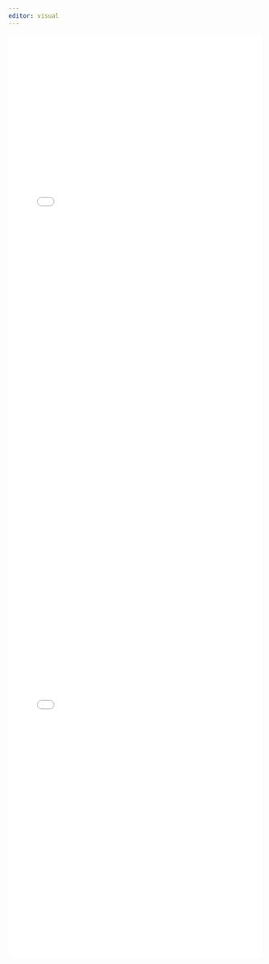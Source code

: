 ```yaml
---
editor: visual
---
```


```{=html}
<iframe src="Nish_CV.pdf" frameborder="0" height="1030px" width="100%" scrolling="yes"></iframe>
```
```{=html}
<!DOCTYPE html>
<html>
  
<head>
    <title>PDF in HTML</title>
</head>
  
<body>
    <left>
        <embed src="Nish_CV.pdf"
        width="100%" 
                height="800">
    </left>
</body>
</html>
```

